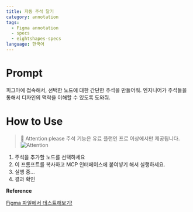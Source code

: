 ```yaml
---
title: 자동 주석 달기
category: annotation
tags:
  - Figma annotation
  - specs
  - eightshapes-specs
language: 한국어
---
```


# Prompt

피그마에 접속해서, 선택한 노드에 대한 간단한 주석을 만들어줘. 엔지니어가 주석들을 통해서 디자인의 맥락을 이해할 수 있도록 도와줘.


# How to Use


> 🚨 Attention please
> 주석 기능은 유료 플랜인 프로 이상에서만 제공됩니다.
> ![Attention](/assets/attention-please.png)



1. 주석을 추가할 노드를 선택하세요
2. 이 프롬프트를 복사하고 MCP 인터페이스에 붙여넣기 해서 실행하세요.
3. 실행 중...
4. 결과 확인

**Reference**

<a
  href="https://www.figma.com/design/58mNjcrt16BdyaoeIAaqRE/%EC%9E%91%EC%97%85-%EC%8B%9C%EA%B0%84%EC%9D%84-%EB%8B%A8%EC%B6%95%ED%95%B4%EC%A3%BC%EB%8A%94--MCP-%EB%94%94%EC%9E%90%EC%9D%B8-%EC%98%A4%ED%86%A0%EB%A9%94%EC%9D%B4%EC%85%98-?node-id=40002021-18492&t=aOTEqMUCoii8m0Bu-11"
  class="figma-button">
  Figma 파일에서 테스트해보기!
</a>
